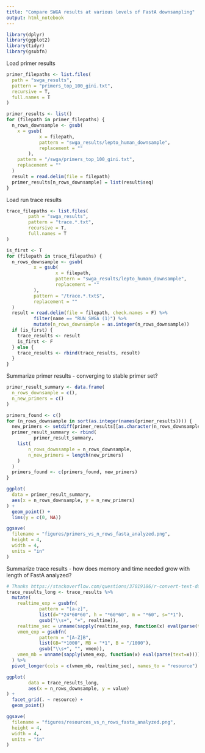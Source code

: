 ```yaml
---
title: "Compare SWGA results at various levels of FastA downsampling"
output: html_notebook
---
```


```r
library(dplyr)
library(ggplot2)
library(tidyr)
library(gsubfn)
```
Load primer results
```r
primer_filepaths <- list.files(
  path = "swga_results",
  pattern = "primers_top_100_gini.txt",
  recursive = T,
  full.names = T
)

primer_results <- list()
for (filepath in primer_filepaths) {
  n_rows_downsample <- gsub(
    x = gsub(
            x = filepath,
            pattern = "swga_results/lepto_human_downsample",
            replacement = ""
        ),
    pattern = "/swga/primers_top_100_gini.txt",
    replacement = ""
  )
  result = read.delim(file = filepath)
  primer_results[n_rows_downsample] = list(result$seq)
}
```
Load run trace results
```r
trace_filepaths <- list.files(
        path = "swga_results",
        pattern = "trace.*.txt",
        recursive = T,
        full.names = T
)

is_first <- T
for (filepath in trace_filepaths) {
  n_rows_downsample <- gsub(
          x = gsub(
                  x = filepath,
                  pattern = "swga_results/lepto_human_downsample",
                  replacement = ""
          ),
          pattern = "/trace.*.txt$",
          replacement = ""
  )
  result = read.delim(file = filepath, check.names = F) %>%
          filter(name == "RUN_SWGA (1)") %>%
          mutate(n_rows_downsample = as.integer(n_rows_downsample))
  if (is_first) {
    trace_results <- result
    is_first <- F
  } else {
    trace_results <- rbind(trace_results, result)
  }
}
```
Summarize primer results - converging to stable primer set?
```r
primer_result_summary <- data.frame(
  n_rows_downsample = c(),
  n_new_primers = c()
)

primers_found <- c()
for (n_rows_downsample in sort(as.integer(names(primer_results)))) {
  new_primers <- setdiff(primer_results[[as.character(n_rows_downsample)]], primers_found)
  primer_result_summary <- rbind(
          primer_result_summary,
    list(
        n_rows_downsample = n_rows_downsample,
        n_new_primers = length(new_primers)
    )
  )
  primers_found <- c(primers_found, new_primers)
}

ggplot(
  data = primer_result_summary,
  aes(x = n_rows_downsample, y = n_new_primers)
) +
  geom_point() +
  lims(y = c(0, NA))

ggsave(
  filename = "figures/primers_vs_n_rows_fasta_analyzed.png",
  height = 4,
  width = 4,
  units = "in"
)
```
Summarize trace results - how does memory and time needed grow with length of FastA analyzed?
```r
# Thanks https://stackoverflow.com/questions/37019186/r-convert-text-duration-d-h-m-s-into-seconds
trace_results_long <- trace_results %>%
  mutate(
    realtime_exp = gsubfn(
            pattern = "[a-z]",
            list(d="*24*60*60", h = "*60*60", m = "*60", s="*1"),
            gsub("\\s+", "+", realtime)),
    realtime_sec = unname(sapply(realtime_exp, function(x) eval(parse(text=x)))),
    vmem_exp = gsubfn(
            pattern = "[A-Z]B",
            list(GB="*1000", MB = "*1", B = "/1000"),
            gsub("\\s+", "", vmem)),
    vmem_mb = unname(sapply(vmem_exp, function(x) eval(parse(text=x))))
  ) %>%
  pivot_longer(cols = c(vmem_mb, realtime_sec), names_to = "resource")

ggplot(
        data = trace_results_long,
        aes(x = n_rows_downsample, y = value)
) +
  facet_grid(. ~ resource) +
  geom_point()

ggsave(
  filename = "figures/resources_vs_n_rows_fasta_analyzed.png",
  height = 4,
  width = 4,
  units = "in"
)
```


